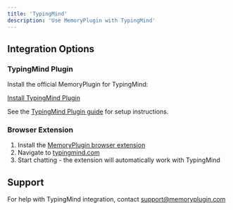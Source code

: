 ```yaml
---
title: 'TypingMind'
description: 'Use MemoryPlugin with TypingMind'
---
```


## Integration Options

### TypingMind Plugin

Install the official MemoryPlugin for TypingMind:

[Install TypingMind Plugin](https://cloud.typingmind.com/plugins/p-01JFW700XGDXQ2WPJPW2JXN8MX)

See the [TypingMind Plugin guide](/integrations/typingmind-plugin) for setup instructions.

### Browser Extension

1. Install the [MemoryPlugin browser extension](/integrations/browser-extension)
2. Navigate to [typingmind.com](https://typingmind.com)
3. Start chatting - the extension will automatically work with TypingMind

## Support

For help with TypingMind integration, contact [support@memoryplugin.com](mailto:support@memoryplugin.com)